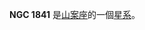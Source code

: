 {{Unreferenced|time=2018-09-29T06:03:46+00:00}}
{{NGCInfoBox|NGCID=NGC 1841|發現者=約翰·弗里德里希·威廉·赫歇爾|發現日期=1836年1月19日|其他編號=GCL 8, ESO 4-SC15|曆元=J2000.0|赤經=4時45分23.1秒
|赤緯=-83°59'49"|星座=山案座|星體=星系|星等=14.1|表面亮度=|藍等=}}

'''NGC 1841''' 是[[山案座|山案座]]的一個[[星系|星系]]。

{{NGCReference|1841}}